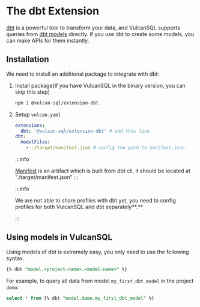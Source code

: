 # The dbt Extension

[dbt](https://www.getdbt.com/) is a powerful tool to transform your data, and VulcanSQL supports queries from [dbt models](https://docs.getdbt.com/docs/building-a-dbt-project/building-models) directly. 
If you use dbt to create some models, you can make APIs for them instantly.

## Installation

We need to install an additional package to integrate with dbt:

1.  Install package(If you have VulcanSQL in the binary version, you can skip this step)

    ```bash
    npm i @vulcan-sql/extension-dbt
    ```

2.  Setup `vulcan.yaml`

    ```yaml
    extensions:
      dbt: '@vulcan-sql/extension-dbt' # add this line
    dbt:
      modelFiles:
        - ./target/manifest.json # config the path to manifest.json
    ```

    :::info

    [Manifest](https://docs.getdbt.com/reference/artifacts/manifest-json) is an artifact which is built from dbt cli, it should be located at “./target/manifest.json”
    :::

    :::info

    We are not able to share profiles with dbt yet, you need to config profiles for both VulcanSQL and dbt separately**.**

    :::

## Using models in VulcanSQL

Using models of dbt is extremely easy, you only need to use the following syntax.

```sql
{% dbt "model.<project-name>.<model-name>" %}
```

For example, to query all data from model `my_first_dbt_model` in the project `demo`:

```sql
select * from {% dbt "model.demo.my_first_dbt_model" %}
```
